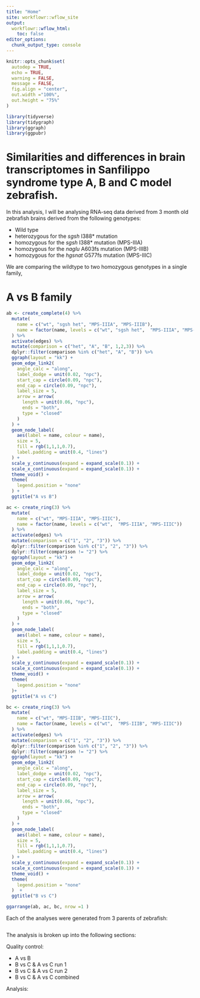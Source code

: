 ```yaml
---
title: "Home"
site: workflowr::wflow_site
output:
  workflowr::wflow_html:
    toc: false
editor_options:
  chunk_output_type: console
---
```


```r
knitr::opts_chunk$set(
  autodep = TRUE,
  echo = TRUE,
  warning = FALSE,
  message = FALSE,
  fig.align = "center", 
  out.width ="100%", 
  out.height = "75%"
)
```
```r
library(tidyverse)
library(tidygraph)
library(ggraph)
library(ggpubr)
```

# Similarities and differences in brain transcriptomes in Sanfilippo syndrome type A, B and C model zebrafish. 

In this analysis, I will be analysing RNA-seq data derived from 3 month old zebrafish brains derived from the following genotypes:

- Wild type
- heterozygous for the *sgsh* I388* mutation
- homozygous for the *sgsh* I388* mutation (MPS-IIIA)
- homozygous for the *naglu* A603fs mutation (MPS-IIIB)
- homozygous for the *hgsnat* G577fs mutation (MPS-IIIC)

We are comparing the wildtype to two homozygous genotypes in a single family, 

# A vs B family

```r
ab <- create_complete(4) %>% 
  mutate(
    name = c("wt", "sgsh het", "MPS-IIIA", "MPS-IIIB"),
    name = factor(name, levels = c("wt", "sgsh het",  "MPS-IIIA", "MPS-IIIB"))
  ) %>% 
  activate(edges) %>% 
  mutate(comparison = c("het", "A", "B", 1,2,3)) %>% 
  dplyr::filter(comparison %in% c("het", "A", "B")) %>% 
  ggraph(layout = "kk") + 
  geom_edge_link2(
    angle_calc = "along",
    label_dodge = unit(0.02, "npc"),
    start_cap = circle(0.09, "npc"),
    end_cap = circle(0.09, "npc"),
    label_size = 5,
    arrow = arrow(
      length = unit(0.06, "npc"),
      ends = "both", 
      type = "closed"
    )
  ) +
  geom_node_label(
    aes(label = name, colour = name),
    size = 5,
    fill = rgb(1,1,1,0.7),
    label.padding = unit(0.4, "lines")
  ) + 
  scale_y_continuous(expand = expand_scale(0.1)) +
  scale_x_continuous(expand = expand_scale(0.1)) +
  theme_void() +
  theme(
    legend.position = "none"
  ) +
  ggtitle("A vs B")

ac <- create_ring(3) %>% 
  mutate(
    name = c("wt", "MPS-IIIA", "MPS-IIIC"),
    name = factor(name, levels = c("wt",  "MPS-IIIA", "MPS-IIIC"))
  ) %>% 
  activate(edges) %>% 
  mutate(comparison = c("1", "2", "3")) %>% 
  dplyr::filter(comparison %in% c("1", "2", "3")) %>% 
  dplyr::filter(comparison != "2") %>% 
  ggraph(layout = "kk") + 
  geom_edge_link2(
    angle_calc = "along",
    label_dodge = unit(0.02, "npc"),
    start_cap = circle(0.09, "npc"),
    end_cap = circle(0.09, "npc"),
    label_size = 5,
    arrow = arrow(
      length = unit(0.06, "npc"),
      ends = "both", 
      type = "closed"
    )
  ) +
  geom_node_label(
    aes(label = name, colour = name),
    size = 5,
    fill = rgb(1,1,1,0.7),
    label.padding = unit(0.4, "lines")
  ) + 
  scale_y_continuous(expand = expand_scale(0.1)) +
  scale_x_continuous(expand = expand_scale(0.1)) +
  theme_void() +
  theme(
    legend.position = "none"
  )+ 
  ggtitle("A vs C")

bc <- create_ring(3) %>% 
  mutate(
    name = c("wt", "MPS-IIIB", "MPS-IIIC"),
    name = factor(name, levels = c("wt",  "MPS-IIIB", "MPS-IIIC"))
  ) %>% 
  activate(edges) %>% 
  mutate(comparison = c("1", "2", "3")) %>% 
  dplyr::filter(comparison %in% c("1", "2", "3")) %>% 
  dplyr::filter(comparison != "2") %>% 
  ggraph(layout = "kk") + 
  geom_edge_link2(
    angle_calc = "along",
    label_dodge = unit(0.02, "npc"),
    start_cap = circle(0.09, "npc"),
    end_cap = circle(0.09, "npc"),
    label_size = 5,
    arrow = arrow(
      length = unit(0.06, "npc"),
      ends = "both", 
      type = "closed"
    )
  ) +
  geom_node_label(
    aes(label = name, colour = name),
    size = 5,
    fill = rgb(1,1,1,0.7),
    label.padding = unit(0.4, "lines")
  ) + 
  scale_y_continuous(expand = expand_scale(0.1)) +
  scale_x_continuous(expand = expand_scale(0.1)) +
  theme_void() +
  theme(
    legend.position = "none"
  )  +
  ggtitle("B vs C")

ggarrange(ab, ac, bc, nrow =1 )
```

Each of the analyses were generated from 3 parents of zebrafish:

```r

```


The analysis is broken up into the following sections:

Quality control:

- A vs B 
- B vs C & A vs C run 1
- B vs C & A vs C run 2
- B vs C & A vs C combined

Analysis:




